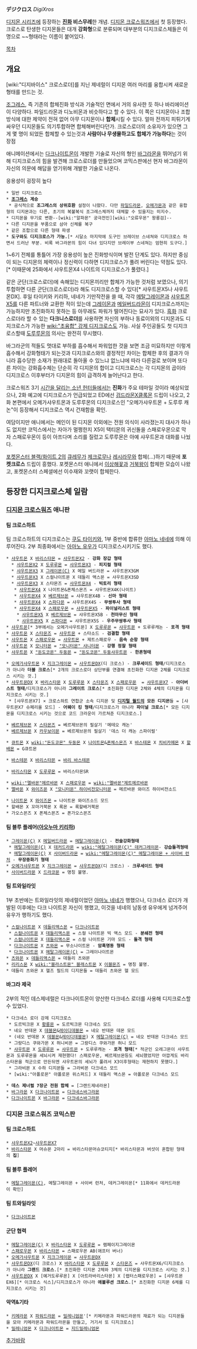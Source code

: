 '''デジクロス''' ''DigiXros''

[[디지몬 시리즈]]에 등장하는 '''[[진화]] 비스무레'''한 개념. [[디지몬 크로스워즈]]에서 첫 등장했다. 크로스로 탄생한 디지몬들은 대개 '''강화형'''으로 분류되며 대부분의 디지크로스체들은 이명으로 ~~형태라는 이름이 붙어있다.

[[목차]]

== 개요 ==
[wiki:"디지바이스" 크로스로더]를 지닌 제네럴이 디지몬 여러 마리를 융합시켜 새로운 형태를 만드는 것.

[[조그레스]], 즉 기존의 합체진화 방식과 기술적인 면에서 거의 유사한 듯 하나 바리에이션이 다양하다. 파일드라몬과 디노비몬과 비슷하다고 할 수 있다. 이 쪽은 디지몬이나 조합 방식에 대한 제약이 전혀 없어 아무 디지몬이나 '''합체'''시킬 수 있다. 얼마 전까지 피튀기게 싸우던 디지몬들도 의기투합하면 합체해버린다던가. 크로스로더의 소유자가 있으면 그게 몇 명이 되었든 합체할 수 있는것과 '''사람이나 무생물하고도 합체가 가능하다'''는 것이 장점

애니메이션에서는 [[다크나이트몬]]이 개발한 기술로 자신의 형인 [[바그라몬]]을 뛰어넘기 위해 디지크로스의 힘을 발견해 크로스로더를 만들었으며 코믹스판에선 현자 바그라몬이 자신의 의문에 해답을 얻기위해 개발한 기술로 나온다.

응용성이 굉장히 높다

 * 일반 디지크로스
 * '''[[조그레스]] 계승'''
  * 공식적으로 '''조그레스의 상위호환''' 설정이 나왔다. 다만 [[파일드라몬]], [[오메가몬]]과 같은 융합형의 디지몬과는 다른, 초기의 복불복식 조그레스체까지 대체할 수 있을지는 미지수.
 * 디지몬을 무기로 변환--[wiki:"알파몬" 궁극전인][wiki:"오류우몬" 왕룡검]--
 * 다른 디지몬을 부품으로 삼아 신체를 복구
 * 같은 조합으로 다른 형태 파생
 * '''도구와도 디지크로스가 가능.'''[* 시달소 마지막에 도구인 브레이브 스네쳐와 디지크로스 하면서 드러난 부분. 비록 바그라몬의 힘이 다녀 있다지만 브레이부 스네쳐는 엄현히 도구다.]

1~6기 전체를 통틀어 가장 응용성이 높은 진화방식이며 발전 단계도 있다. 하지만 중심이 되는 디지몬의 체력이나 정신력이 다하면 디지크로스가 풀려 버린다는 약점도 있다.[* 이때문에 25화에서 샤우트몬X4 나이트의 디지크로스가 풀렸다.]

같은 군단(크로스로더)에 속해있는 디지몬끼리만 합체가 가능한 것처럼 보였으나, 의기투합하면 다른 군단(크로스로더)라 해도 디지크로스할 수 있다[* 샤우트몬X5나 샤우트몬DX]. 후일 타이키와 키리하, 네네가 기만작전을 쓸 때, 각각 [[메탈그레이몬]]과 [[샤우트몬X5]]를 다른 파트너와 교환한 적이 있는데 [[그레이몬]]과 [[메일버드라몬]]이 디지크로스까지는 가능하지만 초진화하지 못하는 등 아무래도 파워가 떨어진다는 묘사가 있다. [[흑화]] 크로스로더라 할 수 있는 '''다크니스로더'''를 사용하면 자신의 부하나 동료이외의 디지몬과도 디지크로스가 가능한 [[wiki:"초융합" 강제 디지크로스]]도 가능. 사실 주인공들도 첫 디지크로스할때 [[도루루몬]]의 의사는 완전히 무시했다.

바그라군의 적들도 멋대로 부하를 흡수해서 파워업한 것을 보면 조금 미묘하지만 이렇게 흡수해서 강화형태가 되는것과 디지크로스와의 결정적인 차이는 합체한 후의 결과가 아니라 흡수당한 소재가 원래대로 돌아올 수 있느냐 없느냐에 따라 다른걸로 보이며 또다른 차이는 강화흡수체는 단순히 각 디지몬의 합이고 디지크로스는 각 디지몬의 곱이라 디지크로스 이후부터가 디지몬의 힘이 급격하게 늘어난다고 한다. 

크로스워즈 3기 [[시간을 달리는 소년 헌터들]]에서는 '''진화'''가 주요 테마일 것이라 예상되었으나, 2화 예고에 디지크로스가 언급되었고 ED에선 [[검드라몬]]X클록몬 드립이 나오고, 2화 본편에서 오메가샤우트몬과 도루루몬의 디지크로스인 "오메가샤우트몬 + 도루루 캐논"이 등장해서 디지크로스 역시 건재함을 확인.

여담이지만 애니에서는 메인이 된 디지몬 이외에는 전원 의식이 사라졌는지 대사가 하나도 없지만 코믹스에서는 자아가 멀쩡한지 X5이 택티몬의 귀신돌을 스패로우몬으로 막자 스패로우몬이 등이 아프다며 소리를 질렀고 도루루몬은 아예 샤우트몬과 대화를 나눴다.

[[포켓몬스터 블랙/화이트 2]]의 [[큐레무]]가 [[제크로무]]나 [[레시라무]]와 합체(…)하기 때문에 '''포켓크로스''' 드립이 흥했다. 포켓몬스터 애니에서 [[이상해꽃]]과 [[거북왕]]이 합체한 모습이 나왔고, 포켓몬스터 스페셜에선 이수재와 꼬랫이 합체한다.
 
== 등장한 디지크로스체 일람 ==
=== [[디지몬 크로스워즈]] 애니판 ===
==== 팀 크로스하트 ====
팀 크로스하트의 디지크로스는 [[쿠도 타이키]]와, 1부 중반에 합류한 [[아마노 네네]]에 의해 이루어진다. 2부 최종화에서는 [[아마노 유우]]가 디지크로스시키기도 했다.

 * [[샤우트몬]] X [[바리스타몬]] = [[샤우트몬X2]] - '''강화 장갑 형태'''
   * [[샤우트몬X2]] X [[도루루몬]] = [[샤우트몬X3]] - '''피지컬 형태''' 
   * [[샤우트몬X3]] X [[그레이몬(C)]] X 메일 버드라몬 = 샤우트몬X3GM
   * [[샤우트몬X3]] X 스컬나이트몬 X 데들리 액스몬 = 샤우트몬X3SD
   * [[샤우트몬X3]] X 스타몬즈 = [[샤우트몬X4]] - '''빅토리 형태'''
    * [[샤우트몬X4]] X 나이트몬&폰체스몬즈 = 샤우트몬X4K(나이트)
    * [[샤우트몬X4]] X [[베르제브몬]] = 샤우트몬X4B - '''신마 형태''' 
    * [[샤우트몬X4]] X [[스파다몬]] = 샤우트몬X4S - '''무쌍투사 형태'''
    * [[샤우트몬X4]] X [[스패로우몬]] = [[샤우트몬X5]] - '''파이널리스트 형태'''
     * [[샤우트몬X5]] X [[베르제브몬]] = 샤우트몬X5B - '''천마무신 형태'''
     * [[샤우트몬X5]] X [[스파다몬]] = 샤우트몬X5S - '''우주무쌍투사 형태'''
 * [[샤우트몬]][* 3부에서는 오메가샤우트몬] X [[도루루몬]] = [[샤우트몬]] + 도루루캐논 - '''포격 형태'''
 * [[샤우트몬]] X [[스타몬즈]] = [[샤우트몬]] + 스타소드 - '''검결합 형태'''
 * [[샤우트몬]] X [[스패로우몬]] = [[샤우트몬]] + 제트스패로우 - '''음속 순항 형태'''
 * [[샤우트몬]] X [[모니터몬]] = [["모니터몬" 샤니터몬]] - '''강행 정찰 형태'''
 * [[샤우트몬]] X [["돈도코몬" 두둥몬]] = [["돈도코몬" 두둥샤우트몬]] - '''한혼형태'''

 * [[오메가샤우트몬]] X [[지크그레이몬]] = [[샤우트몬DX]](디 크로스) - '''크루세이드 형태'''/디지크로스가 아니라 '''더블 크로스'''[* 2개의 크로스로더 상단부를 연결해 초진화한 디지몬 2체를 디지크로스 시키는 것.]
 * [[샤우트몬DX]] X [[바리스타몬]] X [[도루루몬]] X [[스타몬즈]] X [[스패로우몬]]  = [[샤우트몬X7]] - '''아더버스트 형태'''/디지크로스가 아니라 '''그레이트 크로스'''[* 초진화한 디지몬 2체와 4체의 디지몬을 디지크로스 시키는 것.]
  * [샤우트몬X7] × 크로스하트 연합군 소속 디지몬 및 '''[[디지털 월드]]의 모든 디지몬'''들 = [샤우트몬X7 슈페리올 모드] - '''어웨이 킹 형태'''/디지크로스가 아니라 '''파이널 크로스'''[* 모든 디지몬을 디지크로스 시키는 것으로 코드 크라운이 가르쳐준 디지크로스.] 

 * [[베르제브몬]] X [[스타몬즈]] = 베르제브몬의 필살기 '메테오 캐논'
 * [[베르제브몬]] X [[카우보이몬]] = 베르제브몬의 필살기 '데스 더 캐논 스파이럴'

 * [[큐트몬]] X [[wiki:"돈도코몬" 두둥몬]] X [[나이트몬]]&[[폰체스몬]]즈 X [[바스테몬]] X [[치비카메몬]] X [[할배몬]] = G큐트몬

 * [[바스테몬]] X [[바리스타몬]] = [[바리 바스테몬]]

 * [[바리스타몬]] X [[도루루몬]] = 바리스타몬SR

 * [[wiki:"멜바몬"메르바몬]] X [[스패로우몬]] = [[wiki:"멜바몬"제트메르바몬]]
 * [[멜바몬]] X [[와이즈몬]] X [["모니터몬" 하이비전모니터몬]] = 메르바몬 와이즈 하이비전소드

 * [[나이트몬]] X [[와이즈몬]] = 나이트몬 와이즈소드 모드
 * 할배몬 X 꼬마거북몬 X 록몬 = 록할배거북몬
 * 가오스몬즈 X 폰체스몬즈 = 폰가오스몬즈

==== 팀 블루 플레어([[아오누마 키리하]]) ====
 * [[그레이몬(C)]] X [[메일버드라몬]] = [[메탈그레이몬(C)]] - '''전술강화형태'''
  * [[메탈그레이몬(C)]] X [[데커드라몬]] = [[wiki:"메탈그레이몬(C)" 데커그레이몬]]- '''강습돌격형태'''
  * [[메탈그레이몬(C)]] X [[사이버드라몬]] = [[wiki:"메탈그레이몬(C)" 메탈그레이몬 + 사이버 런처]] - '''무장중화기 형태'''
 * [[오메가샤우트몬]] X [[지크그레이몬]] = [[샤우트몬DX]](디 크로스) - '''크루세이드 형태'''
 * [[사이버드라몬]] X [[드라코몬]] = 명칭 불명.

==== 팀 트와일라잇 ====
1부 초반에는 트와일라잇의 제네럴이었던 [[아마노 네네]]가 행했으나, 다크네스 로더가 개발된 이후에는 다크 나이트몬 자신이 행했고, 이것을 네네의 남동생 유우에게 넘겨주어 유우가 행하기도 했다.

 * [[스컬나이트몬]] X [[데들리액스몬]] = [[다크나이트몬]]
  * [[스컬나이트몬]] X [[데들리액스몬]] = 스컬 나이트몬 빅 액스 모드 - '''분쇄전 형태'''
  * [[스컬나이트몬]] X [[데들리액스몬]] = 스컬 나이트몬 기마 모드 - '''돌격 형태'''
  * [[다크나이트몬]] X [[츠와몬]] = 무소나이트몬 - '''암흑명동 형태'''
  * [[다크나이트몬]] X [[메탈그레이몬(C)]] = 그레이나이트몬
 * [[츠와몬]] x [[데들리액스몬]] = 데들리 츠와몬
 * [[리리스몬]] X [[wiki:"블라스트몬" 블래스트몬]] X [[이블몬]]즈 = 명칭 불명.
 * 데들리 츠와몬 X 헬즈 필드의 디지몬들 = 데들리 츠와몬 헬 모드

==== 바그라 제국 ====
2부의 적인 데스제네럴은 다크나이트몬이 양산한 다크네스 로더를 사용해 디지크로스할 수 있었다.

 * 다크네스 로더 강제 디지크로스
  * 도르빅크몬 X [[황룡몬]] = 도르빅크몬 다크네스 모드
  * 네오 반데몬 X [[데블몬]]&[[레이디데블몬]] = 네오 반데몬 데몬 모드
  * (네오 반데몬 X [[데블몬]]&[[레이디데블몬]]) X [[메탈그레이몬(C)]] = 네오 반데몬 다크네스 모드
  * 그랑디스 쿠와가몬 X 허니비몬 = 그랑디스 쿠와가몬 허니 모드
  * [[샤우트몬]] X [[도루루몬]] = [[샤우트몬]] + 도루루캐논 - '''포격 형태'''[* 적군인 오레그몬이 샤우트몬과 도루루몬을 세뇌시켜 재현했다! 스패로우몬, 베르제브몬등도 세뇌했었지만 아깝게도 바리스타몬을 적군으로 만든뒤엔 샤우트몬의 세뇌가 풀려서 X3이후형태는 재현하지 못했다.]
  * 그라비몬 X 수하 디지몬들 = 그라비몬 다크네스 모드
  * [wiki:"아폴로몬" 아폴로몬 위스퍼드] X 데들리 액스몬 = 아폴로몬 다크네스 모드 

 * '''데스 제너럴 7장군 전원 합체''' = [그랜드제네라몬]
 * [[바그라몬]] X [[다크나이트몬]] = [[다크네스바그라몬]]
 * [[다크나이트몬]] X [[바그라몬]] = [[다크네스바그라몬]]

=== 디지몬 크로스워즈 코믹스판 ===
==== 팀 크로스하트 ====
 * [[샤우트몬X2]]~[[샤우트몬X7]]
 * [[바리스타몬]] X 머슈몬 2마리 = 바리스타몬머슈코티지[* 바리스타몬과 버섯이 혼합된 형태의 '''집''']

==== 팀 블루 플레어 ====
 * [[메탈그레이몬(C)]], 메탈그레이몬 + 사이버 런처, 데커그레이몬[* 11화에서 데커드라몬이 확인]

==== 팀 트와일라잇 ====
 * [[다크나이트몬]]

==== 군단 협력 ====
 * [[메탈그레이몬(C)]] X [[바리스타몬]] X [[도루루몬]] = 램페이지그레이몬
 * [[스패로우몬]] X [[바리스타몬]] = 스패로우몬 AB(애프터 버너)
 * [[오메가샤우트몬]] X [[지크그레이몬]] = [[샤우트몬DX]]
 * [[샤우트몬DX]](디 크로스) X [[바리스타몬]] X [[도루루몬]] X [[스타몬즈]] = 샤우트몬X6/디지크로스가 아니라 '''그랜드 크로스'''.[* 초진화한 디지몬 2체와 3체의 디지몬을 디지크로스 시키는 것.]
 * [[샤우트몬DX]] X [예거도루루몬] X [아트라바리스타몬] X [랩터스패로우몬] = [샤우트몬EX6][* 이크로스 식스]/디지크로스가 아니라 '''에볼루션 크로스'''.[* 초진화한 디지몬 6체를 디지크로스 시키는 것]

==== 악역&기타 ====
 * [[키메라몬]] X [[파워드라몬]] = [[밀레니엄몬]]'[* 키메라몬과 파워드라몬의 재료가 되는 디지몬들을 모아 키메라몬과 파워드라몬을 만들고, 거기서 또 디지크로스]
 * [[밀레니엄몬]] X [[다크나이트몬]] = [[지드밀레니엄몬]] 

[[추가바람]]

